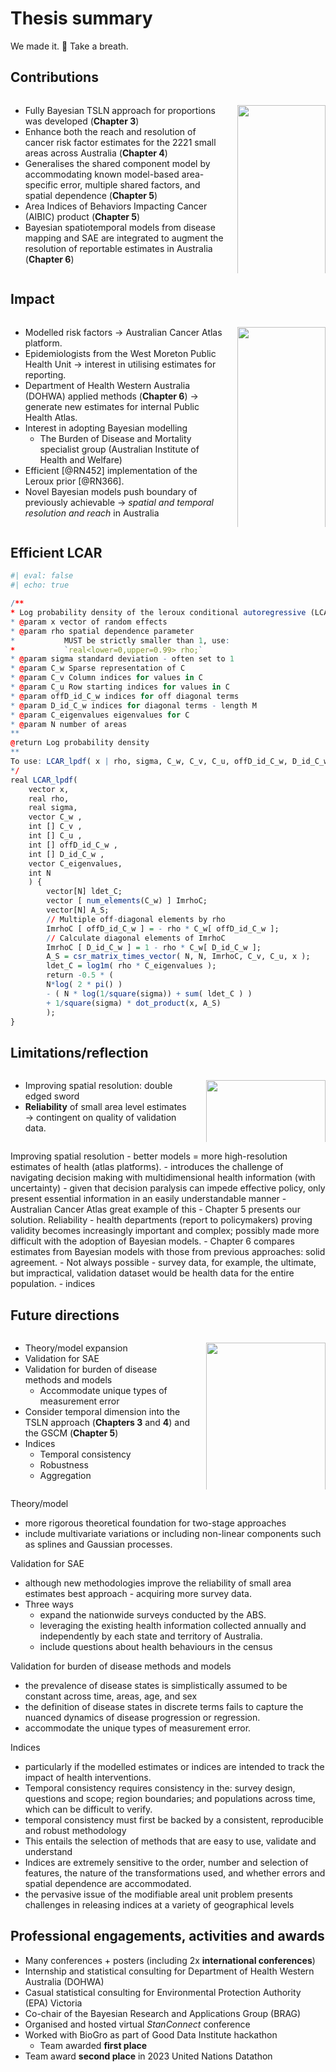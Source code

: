 <!-- ----------------------------------------------------------------- -->
# Thesis summary

<div class="small-text">We made <span class="blB">it</span>. 🎉 Take a breath. </div>

<!-- ----------------------------------------------------------------- -->
## Contributions {.smaller}

::::: {.columns}

:::: {.column width="68%"}
::: {.incremental}
- Fully Bayesian TSLN approach for proportions was developed (**Chapter 3**)
- Enhance both the reach and resolution of cancer risk factor estimates for the 2221 small areas across Australia (**Chapter 4**)
- Generalises the shared component model by accommodating known model-based area-specific error, multiple shared factors, and spatial dependence (**Chapter 5**)
- Area Indices of Behaviors Impacting Cancer (AIBIC) product (**Chapter 5**)
- Bayesian spatiotemporal models from disease mapping and SAE are integrated to augment the resolution of reportable estimates in Australia (**Chapter 6**)
:::
::::

:::: {.column width="28%"}
![](imgs/contributions.webp){width=100% .soft-edges}

::::

:::::

<!-- ----------------------------------------------------------------- -->
## Impact {.smaller}

::::: {.columns}

:::: {.column width="68%"}
::: {.incremental}
- Modelled risk factors $\to$ <span class="blB">Australian Cancer Atlas</span> platform.
- Epidemiologists from the <span class="blB">West Moreton Public Health Unit</span> $\to$ interest in utilising estimates for reporting.
- <span class="blB">Department of Health Western Australia (DOHWA)</span> applied methods (**Chapter 6**) $\to$ generate new estimates for internal Public Health Atlas. 
- Interest in adopting Bayesian modelling
	- The Burden of Disease and Mortality specialist group (<span class="blB">Australian Institute of Health and Welfare</span>)
- Efficient \texttt{stan} [@RN452] implementation of the <span class="blB">Leroux prior</span> [@RN366]. 
- Novel Bayesian models <span class="blB">push boundary</span> of previously achievable $\to$ *spatial and temporal resolution and reach* in Australia
:::
::::

:::: {.column width="28%"}
![](imgs/impact.webp){width=100% .soft-edges}

::::

:::::

<!-- ----------------------------------------------------------------- -->
## Efficient LCAR {.scrollable .smaller}

```r
#| eval: false
#| echo: true

/**
* Log probability density of the leroux conditional autoregressive (LCAR) model
* @param x vector of random effects
* @param rho spatial dependence parameter
*           MUST be strictly smaller than 1, use:
*           `real<lower=0,upper=0.99> rho;`
* @param sigma standard deviation - often set to 1
* @param C_w Sparse representation of C
* @param C_v Column indices for values in C
* @param C_u Row starting indices for values in C
* @param offD_id_C_w indices for off diagonal terms
* @param D_id_C_w indices for diagonal terms - length M
* @param C_eigenvalues eigenvalues for C
* @param N number of areas
**
@return Log probability density
**
To use: LCAR_lpdf( x | rho, sigma, C_w, C_v, C_u, offD_id_C_w, D_id_C_w, C_eigenvalues, N );
*/
real LCAR_lpdf(
    vector x,               
    real rho,                   
    real sigma,              
    vector C_w , 
    int [] C_v , 
    int [] C_u , 
    int [] offD_id_C_w ,        
    int [] D_id_C_w ,       
    vector C_eigenvalues,       
    int N                   
    ) {                 
        vector[N] ldet_C;
        vector [ num_elements(C_w) ] ImrhoC;
        vector[N] A_S;
        // Multiple off-diagonal elements by rho
        ImrhoC [ offD_id_C_w ] = - rho * C_w[ offD_id_C_w ];
        // Calculate diagonal elements of ImrhoC
        ImrhoC [ D_id_C_w ] = 1 - rho * C_w[ D_id_C_w ];
        A_S = csr_matrix_times_vector( N, N, ImrhoC, C_v, C_u, x );
        ldet_C = log1m( rho * C_eigenvalues );
        return -0.5 * ( 
        N*log( 2 * pi() ) 
        - ( N * log(1/square(sigma)) + sum( ldet_C ) ) 
        + 1/square(sigma) * dot_product(x, A_S) 
        );
}
```

<!-- ----------------------------------------------------------------- -->
## Limitations/reflection {.smaller}

::::: {.columns}

:::: {.column width="58%"}
::: {.incremental}
 - <span class="blB">Improving</span> spatial resolution: <span class="blB">double edged sword</span>
 - **Reliability** of small area level estimates $\to$ contingent on quality of validation data.
:::
::::

:::: {.column width="38%"}
![](imgs/limitations.webp){width=100% .soft-edges}

::::

:::::

::: {.notes}
Improving spatial resolution
 - better models $=$ more high-resolution estimates of health (atlas platforms).
 - introduces the challenge of navigating decision making with multidimensional health information (with uncertainty)
 - given that decision paralysis can impede effective policy, only present essential information in an easily understandable manner
 - Australian Cancer Atlas great example of this
 - Chapter 5 presents our solution. 
Reliability
- health departments (report to policymakers) proving validity becomes increasingly important and complex; possibly made more difficult with the adoption of Bayesian models. 
- Chapter 6 compares estimates from Bayesian models with those from previous approaches: solid agreement. 
- Not always possible
- survey data, for example, the ultimate, but impractical, validation dataset would be health data for the entire population. 
- indices 
:::

<!-- ----------------------------------------------------------------- -->
## Future directions {.smaller}

::::: {.columns}

:::: {.column width="58%"}
::: {.incremental}
 - Theory/model expansion
 - Validation for SAE
 - Validation for burden of disease methods and models
	- Accommodate unique types of measurement error
 - Consider temporal dimension into the TSLN approach (**Chapters 3** and **4**) and the GSCM (**Chapter 5**)
 - Indices
	- Temporal consistency
	- Robustness
	- Aggregation
:::
::::

:::: {.column width="38%"}
![](imgs/future_directions.webp){width=100% .soft-edges}

::::

:::::

::: {.notes}
Theory/model

 - more rigorous theoretical foundation for two-stage approaches
 - include multivariate variations or including non-linear components such as splines and Gaussian processes. 
 
Validation for SAE

 - although new methodologies improve the reliability of small area estimates best approach - acquiring more survey data.
 - Three ways
	- expand the nationwide surveys conducted by the ABS. 
	- leveraging the existing health information collected annually and independently by each state and territory of Australia.
	- include questions about health behaviours in the census
	
Validation for burden of disease methods and models

 - the prevalence of disease states is simplistically assumed to be constant across time, areas, age, and sex
 - the definition of disease states in discrete terms fails to capture the nuanced dynamics of disease progression or regression.
 - accommodate the unique types of measurement error.
 
Indices

 - particularly if the modelled estimates or indices are intended to track the impact of health interventions. 
 - Temporal consistency requires consistency in the: survey design, questions and scope; region boundaries; and populations across time, which can be difficult to verify. 
 - temporal consistency must first be backed by a consistent, reproducible and robust methodology
 - This entails the selection of methods that are easy to use, validate and understand
 - Indices are extremely sensitive to the order, number and selection of features, the nature of the transformations used, and whether errors and spatial dependence are accommodated. 
 - the pervasive issue of the modifiable areal unit problem presents challenges in releasing indices at a variety of geographical levels 
:::

<!-- ----------------------------------------------------------------- -->
## Professional engagements, activities and awards {.smaller}

 - Many conferences $+$ posters (including 2x **international conferences**)
 - Internship and statistical consulting for <span class="blB">Department of Health Western Australia (DOHWA)</span>
 - Casual statistical consulting for <span class="blB">Environmental Protection Authority (EPA) Victoria</span>
 - Co-chair of the <span class="blB">Bayesian Research and Applications Group (BRAG)</span>
 - Organised and hosted virtual <span class="blB">*StanConnect* conference</span>
 - Worked with BioGro as part of <span class="blB">Good Data Institute</span> hackathon
	- Team awarded **first place**
 - Team award **second place** in <span class="blB">2023 United Nations Datathon</span>